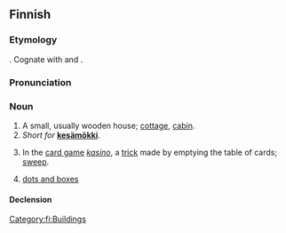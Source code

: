 ==Finnish==

===Etymology===
{{unk|fi}}. Cognate with {{cog|izh|mökki}} and {{cog|krl|mökki}}.

===Pronunciation===
{{fi-pronunciation}}

===Noun===
{{fi-noun}}

# A small, usually wooden house; [[cottage]], [[cabin]].
# ''Short for'' [[kesämökki|'''kesämökki''']].
# {{lb|fi|card games}} In the [[card game]] ''[[kasino#Finnish|kasino]]'', a [[trick]] made by emptying the table of cards; [[sweep]].
# [[dots and boxes]]
#: {{syn|fi|mökkipeli}}

====Declension====
{{fi-decl-risti|mö|kk|k|ä}}

[[Category:fi:Buildings]]